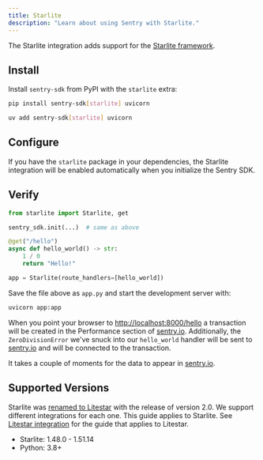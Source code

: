 ```yaml
---
title: Starlite
description: "Learn about using Sentry with Starlite."
---
```


The Starlite integration adds support for the [Starlite framework](https://docs.litestar.dev/1/).

## Install

Install `sentry-sdk` from PyPI with the `starlite` extra:

```bash {tabTitle:pip}
pip install sentry-sdk[starlite] uvicorn
```
```bash {tabTitle:uv}
uv add sentry-sdk[starlite] uvicorn
```

## Configure

If you have the `starlite` package in your dependencies, the Starlite integration will be enabled automatically when you initialize the Sentry SDK.

<PlatformContent includePath="getting-started-config" />

## Verify

```python
from starlite import Starlite, get

sentry_sdk.init(...)  # same as above

@get("/hello")
async def hello_world() -> str:
    1 / 0
    return "Hello!"

app = Starlite(route_handlers=[hello_world])
```

Save the file above as `app.py` and start the development server with:

```bash
uvicorn app:app
```

When you point your browser to [http://localhost:8000/hello](http://localhost:8000/hello) a transaction will be created in the Performance section of [sentry.io](https://sentry.io). Additionally, the `ZeroDivisionError` we've snuck into our `hello_world` handler will be sent to [sentry.io](https://sentry.io) and will be connected to the transaction.

It takes a couple of moments for the data to appear in [sentry.io](https://sentry.io).

## Supported Versions

<Alert level="warning" title="Note">

Starlite was [renamed to Litestar](https://litestar.dev/about/organization.html#litestar-and-starlite)
with the release of version 2.0. We support different integrations for each one. This guide applies to Starlite.
See [Litestar integration](/platforms/python/integrations/litestar) for the guide that applies to Litestar.

</Alert>

- Starlite: 1.48.0 - 1.51.14
- Python: 3.8+

